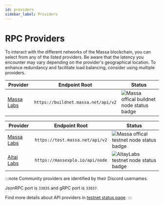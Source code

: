 ```yaml
---
id: providers
sidebar_label: Providers
---
```



# RPC Providers

To interact with the different networks of the Massa blockchain, you can select from any of the listed providers.
Be aware that the latency you encounter may vary depending on the provider's geographical location.
To enhance redundancy and facilitate load balancing, consider using multiple providers.

<Tabs>
  <TabItem value="buildnet" label="👷 BuildNet" default>
    <table>
      <thead>
        <tr>
          <th>Provider</th>
          <th>Endpoint Root</th>
          <th>Status</th>
        </tr>
      </thead>
        <tbody>
        <tr>
          <td><a href="../networks-faucets">Massa Labs</a></td>
          <td><code>https://buildnet.massa.net/api/v2</code></td>
          <td><img src="https://uptimekuma.maoudia.com/api/badge/19/status?style=for-the-badge" title="Massa offical buildnet node status badge"></img></td>
        </tr>
        </tbody>
    </table>
  </TabItem>
  <TabItem value="testnet" label="🧑‍🔬 TestNet">
    <table>
      <thead>
        <tr>
          <th>Provider</th>
          <th>Endpoint Root</th>
          <th>Status</th>
        </tr>
      </thead>
        <tbody>
        <tr>
          <td><a href="../networks-faucets">Massa Labs</a></td>
          <td><code>https://test.massa.net/api/v2</code></td>
          <td><img src="https://uptimekuma.maoudia.com/api/badge/17/status?style=for-the-badge" title="Massa offical testnet node status badge"></img></td>
        </tr>
        <tr>
          <td><a href="https://www.altailabs.tech/">Altai Labs</a></td>
          <td><code>https://massexplo.io/api/node</code></td>
          <td><img src="https://uptimekuma.maoudia.com/api/badge/18/status?style=for-the-badge" title="AltayLabs testnet node status badge"></img></td>
        </tr>
        </tbody>
    </table>
  </TabItem>
</Tabs>

:::note
Community providers are identified by their Discord usernames.

JsonRPC port is `33035` and gRPC port is `33037`.

Find more details about API providers in [testnet status page](https://uptimekuma.maoudia.com/status/massa-testnet).
:::
